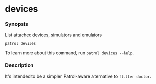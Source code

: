 # devices

### Synopsis

List attached devices, simulators and emulators

```
patrol devices
```

To learn more about this command, run `patrol devices --help`.

### Description

It's intended to be a simpler, Patrol-aware alternative to `flutter doctor`.
